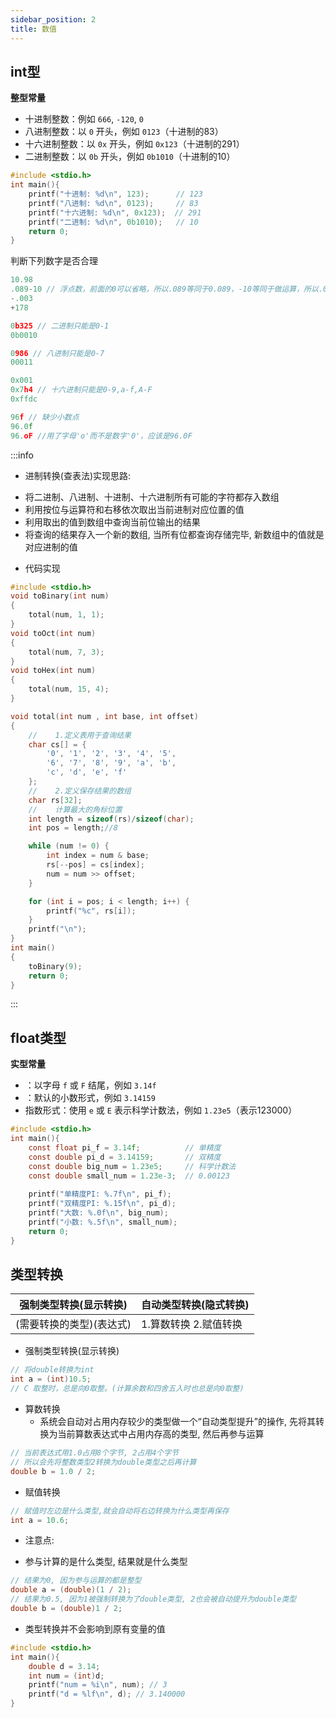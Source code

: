 ```yaml
---
sidebar_position: 2
title: 数值
---
```


## int型

**整型常量**

- 十进制整数：例如 `666`, `-120`, `0`
- 八进制整数：以 `0` 开头，例如 `0123`（十进制的83）
- 十六进制整数：以 `0x` 开头，例如 `0x123`（十进制的291）
- 二进制整数：以 `0b` 开头，例如 `0b1010`（十进制的10）

```c showLineNumbers
#include <stdio.h>
int main(){
    printf("十进制: %d\n", 123);      // 123
    printf("八进制: %d\n", 0123);     // 83
    printf("十六进制: %d\n", 0x123);  // 291
    printf("二进制: %d\n", 0b1010);   // 10
    return 0;
}
```

判断下列数字是否合理

```c showLineNumbers
10.98
.089-10 // 浮点数，前面的0可以省略，所以.089等同于0.089，-10等同于做运算，所以.089-10为0.089-10=-9.911
-.003
+178

0b325 // 二进制只能是0-1
0b0010

0986 // 八进制只能是0-7
00011

0x001
0x7h4 // 十六进制只能是0-9,a-f,A-F
0xffdc

96f // 缺少小数点
96.0f
96.oF //用了字母'o'而不是数字'0'，应该是96.0F
```

:::info
- 进制转换(查表法)实现思路:

* 将二进制、八进制、十进制、十六进制所有可能的字符都存入数组
* 利用按位与运算符和右移依次取出当前进制对应位置的值
* 利用取出的值到数组中查询当前位输出的结果
* 将查询的结果存入一个新的数组, 当所有位都查询存储完毕, 新数组中的值就是对应进制的值

- 代码实现

```c showLineNumbers
#include <stdio.h>
void toBinary(int num)
{
    total(num, 1, 1);
}
void toOct(int num)
{
    total(num, 7, 3);
}
void toHex(int num)
{
    total(num, 15, 4);
}

void total(int num , int base, int offset)
{
    //    1.定义表用于查询结果
    char cs[] = {
        '0', '1', '2', '3', '4', '5',
        '6', '7', '8', '9', 'a', 'b',
        'c', 'd', 'e', 'f'
    };
    //    2.定义保存结果的数组
    char rs[32];
    //    计算最大的角标位置
    int length = sizeof(rs)/sizeof(char);
    int pos = length;//8

    while (num != 0) {
        int index = num & base;
        rs[--pos] = cs[index];
        num = num >> offset;
    }

    for (int i = pos; i < length; i++) {
        printf("%c", rs[i]);
    }
    printf("\n");
}
int main()
{
    toBinary(9);
    return 0;
}
```
:::

## float类型

**实型常量**

- <HoverText text="单精度小数" explanation="占用4个字节，精度约6-7位有效数字" />：以字母 `f` 或 `F` 结尾，例如 `3.14f`
- <HoverText text="双精度小数" explanation="占用8个字节，精度约15-16位有效数字" />：默认的小数形式，例如 `3.14159`
- 指数形式：使用 `e` 或 `E` 表示科学计数法，例如 `1.23e5`（表示123000）

```c showLineNumbers
#include <stdio.h>
int main(){
    const float pi_f = 3.14f;          // 单精度
    const double pi_d = 3.14159;       // 双精度
    const double big_num = 1.23e5;     // 科学计数法
    const double small_num = 1.23e-3;  // 0.00123
    
    printf("单精度PI: %.7f\n", pi_f);
    printf("双精度PI: %.15f\n", pi_d);
    printf("大数: %.0f\n", big_num);
    printf("小数: %.5f\n", small_num);
    return 0;
}
```


## 类型转换

| 强制类型转换(显示转换)   | 自动类型转换(隐式转换) |
| ------------------------ | ---------------------- |
| (需要转换的类型)(表达式) | 1.算数转换 2.赋值转换  |

- 强制类型转换(显示转换)

```c showLineNumbers
// 将double转换为int
int a = (int)10.5;
// C 取整时，总是向0取整。(计算余数和四舍五入时也总是向0取整)
```

- 算数转换
  - 系统会自动对占用内存较少的类型做一个“自动类型提升”的操作, 先将其转换为当前算数表达式中占用内存高的类型, 然后再参与运算

```c showLineNumbers
// 当前表达式用1.0占用8个字节, 2占用4个字节
// 所以会先将整数类型2转换为double类型之后再计算
double b = 1.0 / 2;
```

- 赋值转换

```c showLineNumbers
// 赋值时左边是什么类型,就会自动将右边转换为什么类型再保存
int a = 10.6;
```

- 注意点:

* 参与计算的是什么类型, 结果就是什么类型

```c showLineNumbers
// 结果为0, 因为参与运算的都是整型
double a = (double)(1 / 2);
// 结果为0.5, 因为1被强制转换为了double类型, 2也会被自动提升为double类型
double b = (double)1 / 2;
```

- 类型转换并不会影响到原有变量的值

```c showLineNumbers
#include <stdio.h>
int main(){
    double d = 3.14;
    int num = (int)d;
    printf("num = %i\n", num); // 3
    printf("d = %lf\n", d); // 3.140000
}
```
